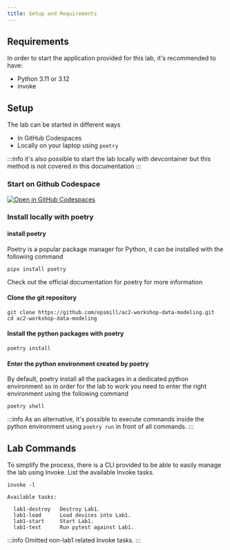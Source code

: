 ```yaml
---
title: Setup and Requirements
---
```



## Requirements

In order to start the application provided for this lab, it's recommended to have:

- Python 3.11 or 3.12
- invoke

## Setup

The lab can be started in different ways
- In GitHub Codespaces
- Locally on your laptop using `poetry`

:::info
it's also possible to start the lab locally with devcontainer but this method is not covered in this documentation
:::

### Start on Github Codespace

[![Open in GitHub Codespaces](https://github.com/codespaces/badge.svg)](https://codespaces.new/opsmill/ac2-workshop-data-modeling?devcontainer_path=.devcontainer%2Fdevcontainer.json&ref=main)

### Install locally with poetry

#### install poetry

Poetry is a popular package manager for Python, it can be installed with the following command
```shell
pipx install poetry
```

Check out the official documentation for poetry for more information
<ReferenceLink title="Poetry documentation" url="https://python-poetry.org/docs/#installation" openInNewTab />

#### Clone the git repository

```shell
git clone https://github.com/opsmill/ac2-workshop-data-modeling.git
cd ac2-workshop-data-modeling
```

#### Install the python packages with poetry

```shell
poetry install
```

#### Enter the python environment created by poetry

By default, poetry install all the packages in a dedicated python environment so in order for the lab to work you need to enter the right environment using the following command

```shell
poetry shell
```

:::info
As an alternative, it's possible to execute commands inside the python environment using `poetry run` in front of all commands.
:::


## Lab Commands

To simplify the process, there is a CLI provided to be able to easily manage the lab using Invoke. List the available Invoke tasks.

```shell
invoke -l
```
```shell
Available tasks:

  lab1-destroy   Destroy Lab1.
  lab1-load      Load devices into Lab1.
  lab1-start     Start Lab1.
  lab1-test      Run pytest against Lab1.
```

:::info
Omitted non-lab1 related Invoke tasks.
:::

